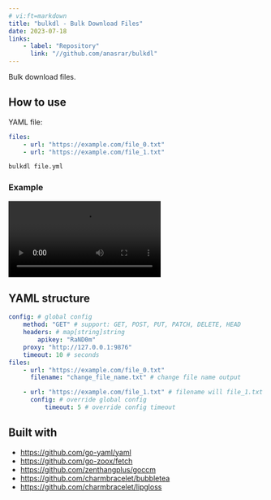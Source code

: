 ```yaml
---
# vi:ft=markdown
title: "bulkdl - Bulk Download Files"
date: 2023-07-18
links:
    - label: "Repository"
      link: "//github.com/anasrar/bulkdl"
---
```


Bulk download files.

## How to use

YAML file:

```yaml
files:
    - url: "https://example.com/file_0.txt"
    - url: "https://example.com/file_1.txt"
```

```bash
bulkdl file.yml
```

### Example

<video class="media-frame ratio" style="--ratio: 1.4285714285714286" controls>
	<source
		src="https://github.com/anasrar/.dotfiles/assets/38805204/1d638e80-a20b-41e4-b40d-46cfcee3dbe1"
		type="video/mp4"
	/>
</video>

## YAML structure

```yaml
config: # global config
    method: "GET" # support: GET, POST, PUT, PATCH, DELETE, HEAD
    headers: # map[string]string
        apikey: "RaND0m"
    proxy: "http://127.0.0.1:9876"
    timeout: 10 # seconds
files:
    - url: "https://example.com/file_0.txt"
      filename: "change_file_name.txt" # change file name output

    - url: "https://example.com/file_1.txt" # filename will file_1.txt
      config: # override global config
          timeout: 5 # override config timeout
```

## Built with

-   https://github.com/go-yaml/yaml
-   https://github.com/go-zoox/fetch
-   https://github.com/zenthangplus/goccm
-   https://github.com/charmbracelet/bubbletea
-   https://github.com/charmbracelet/lipgloss